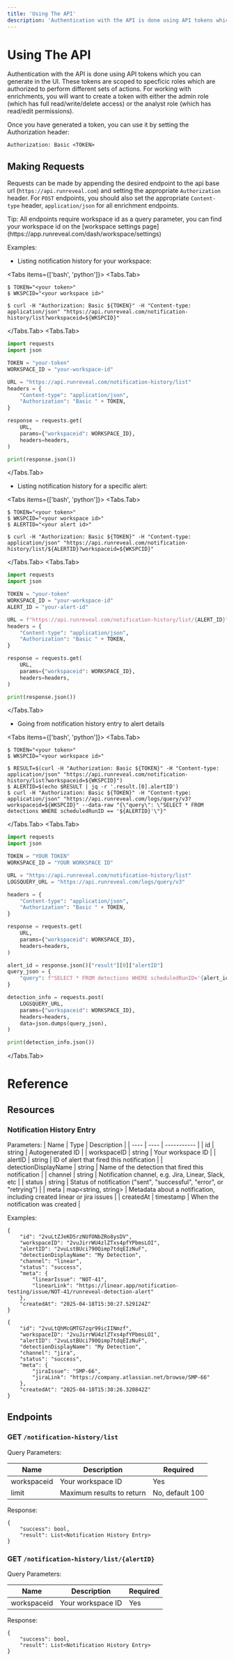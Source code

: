 ```yaml
---
title: 'Using The API'
description: 'Authentication with the API is done using API tokens which you can generate in the UI.  These tokens are scoped to specficic'
---
```



# Using The API

Authentication with the API is done using API tokens which you can generate in the UI.  These tokens are scoped to specficic
roles which are authorized to perform different sets of actions.  For working with enrichments, you will want to create a token
with either the admin role (which has full read/write/delete access) or the analyst role (which has read/edit permissions).

Once you have generated a token, you can use it by setting the Authorization header:

`Authorization: Basic <TOKEN>`

## Making Requests

Requests can be made by appending the desired endpoint to the api base url (`https://api.runreveal.com`) and setting the appropriate
`Authorization` header.  For `POST` endpoints, you should also set the appropriate `Content-type` header, `application/json` for all
enrichment endpoints.

<Callout>
Tip: All endpoints require workspace id as a query parameter, you can find your workspace id on the [workspace settings page](https://app.runreveal.com/dash/workspace/settings)
</Callout>

Examples:

* Listing notification history for your workspace:

<Tabs items={['bash', 'python']}>
  <Tabs.Tab>
```shell
$ TOKEN="<your token>"
$ WKSPCID="<your workspace id>"

$ curl -H "Authorization: Basic ${TOKEN}" -H "Content-type: application/json" "https://api.runreveal.com/notification-history/list?workspaceid=${WKSPCID}"
```
</Tabs.Tab>
<Tabs.Tab>
```python
import requests
import json

TOKEN = "your-token"
WORKSPACE_ID = "your-workspace-id"

URL = "https://api.runreveal.com/notification-history/list"
headers = {
    "Content-type": "application/json",
    "Authorization": "Basic " + TOKEN,
}

response = requests.get(
    URL,
    params={"workspaceid": WORKSPACE_ID},
    headers=headers,
)

print(response.json())

```
</Tabs.Tab>
</Tabs>

* Listing notification history for a specific alert:

<Tabs items={['bash', 'python']}>
<Tabs.Tab>
```shell
$ TOKEN="<your token>"
$ WKSPCID="<your workspace id>"
$ ALERTID="<your alert id>"

$ curl -H "Authorization: Basic ${TOKEN}" -H "Content-type: application/json" "https://api.runreveal.com/notification-history/list/${ALERTID}?workspaceid=${WKSPCID}"
```

</Tabs.Tab>
<Tabs.Tab>
```python
import requests
import json

TOKEN = "your-token"
WORKSPACE_ID = "your-workspace-id"
ALERT_ID = "your-alert-id"

URL = f"https://api.runreveal.com/notification-history/list/{ALERT_ID}"
headers = {
    "Content-type": "application/json",
    "Authorization": "Basic " + TOKEN,
}

response = requests.get(
    URL,
    params={"workspaceid": WORKSPACE_ID},
    headers=headers,
)

print(response.json())
```
</Tabs.Tab>
</Tabs>

* Going from notification history entry to alert details

<Tabs items={['bash', 'python']}>
<Tabs.Tab>
```shell
$ TOKEN="<your token>"
$ WKSPCID="<your workspace id>"

$ RESULT=$(curl -H "Authorization: Basic ${TOKEN}" -H "Content-type: application/json" "https://api.runreveal.com/notification-history/list?workspaceid=${WKSPCID}")
$ ALERTID=$(echo $RESULT | jq -r '.result.[0].alertID')
$ curl -H "Authorization: Basic ${TOKEN}" -H "Content-type: application/json" "https://api.runreveal.com/logs/query/v3?workspaceid=${WKSPCID}" --data-raw "{\"query\": \"SELECT * FROM detections WHERE scheduledRunID == '${ALERTID}'\"}"
```

</Tabs.Tab>
<Tabs.Tab>
```python
import requests
import json

TOKEN = "YOUR TOKEN"
WORKSPACE_ID = "YOUR WORKSPACE ID"

URL = "https://api.runreveal.com/notification-history/list"
LOGSQUERY_URL = "https://api.runreveal.com/logs/query/v3"

headers = {
    "Content-type": "application/json",
    "Authorization": "Basic " + TOKEN,
}

response = requests.get(
    URL,
    params={"workspaceid": WORKSPACE_ID},
    headers=headers,
)

alert_id = response.json()["result"][0]["alertID"]
query_json = {
    "query": f"SELECT * FROM detections WHERE scheduledRunID='{alert_id}'",
}

detection_info = requests.post(
    LOGSQUERY_URL,
    params={"workspaceid": WORKSPACE_ID},
    headers=headers,
    data=json.dumps(query_json),
)

print(detection_info.json())

```
</Tabs.Tab>
</Tabs>

# Reference

## Resources

### Notification History Entry


Parameters:
| Name | Type | Description |
| ---- | ---- | ----------- |
| id   | string | Autogenerated ID |
| workspaceID | string | Your workspace ID |
| alertID | string | ID of alert that fired this notification |
| detectionDisplayName | string | Name of the detection that fired this notification |
| channel | string | Notification channel, e.g. Jira, Linear, Slack, etc |
| status  | string | Status of notification ("sent", "successful", "error", or "retrying") |
| meta    | map\<string, string\> | Metadata about a notification, including created linear or jira issues |
| createdAt | timestamp | When the notification was created |


Examples:

```
{
    "id": "2vuLtZJeKD5rzNUfONbZRo8ysDV",
    "workspaceID": "2vuJirrWU4zlZTxs4pfYPbmsLOI",
    "alertID": "2vuLstBUci790Qimp7tdqEIzNuF",
    "detectionDisplayName": "My Detection",
    "channel": "linear",
    "status": "success",
    "meta": {
        "linearIssue": "NOT-41",
        "linearLink": "https://linear.app/notification-testing/issue/NOT-41/runreveal-detection-alert"
    },
    "createdAt": "2025-04-18T15:30:27.529124Z"
}

{
    "id": "2vuLtQhMcGMTG7zqr99icIINmzf",
    "workspaceID": "2vuJirrWU4zlZTxs4pfYPbmsLOI",
    "alertID": "2vuLstBUci790Qimp7tdqEIzNuF",
    "detectionDisplayName": "My Detection",
    "channel": "jira",
    "status": "success",
    "meta": {
        "jiraIssue": "SMP-66",
        "jiraLink": "https://company.atlassian.net/browse/SMP-66"
    },
    "createdAt": "2025-04-18T15:30:26.320842Z"
}
```


## Endpoints

### GET `/notification-history/list`

Query Parameters:

| Name | Description | Required |
| ---- | ----------- | -------- |
| workspaceid | Your workspace ID | Yes |
| limit | Maximum results to return | No, default 100 |

Response:

```
{
    "success": bool,
    "result": List<Notification History Entry>
}
```

### GET `/notification-history/list/{alertID}`

Query Parameters:

| Name | Description | Required |
| ---- | ----------- | -------- |
| workspaceid | Your workspace ID | Yes |


Response:

```
{
    "success": bool,
    "result": List<Notification History Entry>
}
```
